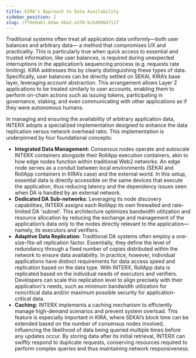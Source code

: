 ```yaml
---
title: KIRA’s Approach to Data Availability
sidebar_position: 1
slug: /f76e0a61-8dae-4be2-a3f8-bcb49064711f
---
```





Traditional systems often treat all application data uniformly—both user balances and arbitrary data— a method that compromises UX and practicality. This is particularly true when quick access to essential and trusted information, like user balances, is required during unexpected interruptions in the application’s sequencing process (e.g. requests rate limiting). KIRA addresses this by clearly distinguishing these types of data. Specifically, user balances can be directly settled on SEKAI, KIRA’s base layer, leveraging account abstraction. This arrangement allows Layer 2 applications to be treated similarly to user accounts, enabling them to perform on-chain actions such as issuing tokens, participating in governance, staking, and even communicating with other applications as if they were autonomous humans. 


In managing and ensuring the availability of arbitrary application data, INTERX adopts a specialized implementation designed to enhance the data replication versus network overhead ratio. This implementation is underpinned by four foundational concepts:

- **Integrated Data Management:** Consensus nodes operate and autoscale INTERX containers alongside their RollApp execution containers, akin to how edge nodes function within traditional Web2 networks. An edge node serves as a conduit between local environments (SEKAI and RollApp containers in KIRA’s case) and the external world. In this setup, essential data is directly accessible on the same devices that execute the application, thus reducing latency and the dependency issues seen when DA is handled by an external network.
- **Dedicated DA Sub-networks**: Leveraging its node discovery capabilities, INTERX assigns each RollApp its own firewalled and rate-limited DA 'subnet'. This architecture optimizes bandwidth utilization and resource allocation by reducing the exchange and management of the application’s data only to the nodes directly relevant to the application—namely, its executors and verifiers.
- **Adaptive Data Replication**: Traditional DA systems often employ a one-size-fits-all replication factor. Essentially, they define the level of redundancy through a fixed number of copies distributed within the network to ensure data availability. In practice, however, individual applications have distinct requirements for data access speed and replication based on the data type. With INTERX, RollApp data is replicated based on the individual needs of executors and verifiers. Developers can scale this replication level to align precisely with their application's needs, such as minimum bandwidth utilization for noncritical data and/or maximum possible security for application-critical data.
- **Caching:** INTERX implements a caching mechanism to efficiently manage high-demand scenarios and prevent system overload. This feature is especially important in KIRA, where SEKAI’s block time can be extended based on the number of consensus nodes involved, influencing the likelihood of data being queried multiple times before any updates occur. By storing data after its initial retrieval, INTERX can swiftly respond to duplicate requests, conserving resources required to perform complex queries and thus maintaining network responsiveness.
